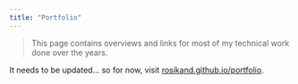 ```yaml
---
title: "Portfolio"
---
```


> This page contains overviews and links for most of my technical work done over the years. 

It needs to be updated... so for now, visit [rosikand.github.io/portfolio](https://rosikand.github.io/portfolio). 
